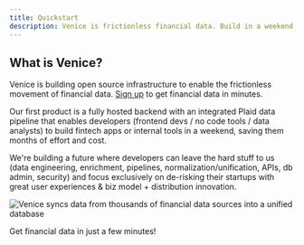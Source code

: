 ```yaml
---
title: Quickstart
description: Venice is frictionless financial data. Build in a weekend, and let us do the heavy lifting. Your customers will thank you.
---
```


## What is Venice?

Venice is building open source infrastructure to enable the frictionless movement 
of financial data. [Sign up](https://www.venice.is) to get financial data in minutes.

Our first product is a fully hosted backend with an integrated Plaid data pipeline 
that enables developers (frontend devs / no code tools / data analysts) to build 
fintech apps or internal tools in a weekend, saving them months of effort and cost. 

We're building a future where developers can leave the hard stuff to us (data 
engineering, enrichment, pipelines, normalization/unification, APIs, db admin, 
security) and focus exclusively on de-risking their startups with great user 
experiences & biz model + distribution innovation.

![Venice syncs data from thousands of financial data sources into a unified database](../images/synced.svg)

<Card title="Request a demo" icon="rocket" href="https://www.venice.is">
  Get financial data in just a few minutes!
</Card>